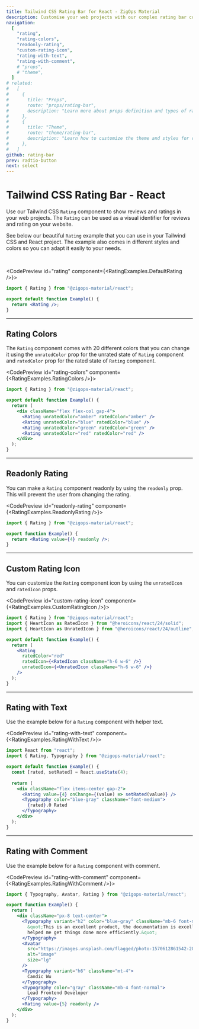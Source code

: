 ```yaml
---
title: Tailwind CSS Rating Bar for React - ZigOps Material
description: Customise your web projects with our complex rating bar component for Tailwind CSS and React using Material Design guidelines.
navigation:
  [
    "rating",
    "rating-colors",
    "readonly-rating",
    "custom-rating-icon",
    "rating-with-text",
    "rating-with-comment",
    # "props",
    # "theme",
  ]
# related:
#   [
#     {
#       title: "Props",
#       route: "props/rating-bar",
#       description: "Learn more about props definition and types of rating-bar components.",
#     },
#     {
#       title: "Theme",
#       route: "theme/rating-bar",
#       description: "Learn how to customize the theme and styles for rating-bar components.",
#     },
#   ]
github: rating-bar
prev: radtio-button
next: select
---
```


# Tailwind CSS Rating Bar - React

Use our Tailwind CSS <Code>Rating</Code> component to show reviews and ratings in your web projects. The <Code>Rating</Code> can be used as a visual identifier for reviews and rating on your website.

See below our beautiful <Code>Rating</Code> example that you can use in your Tailwind CSS and React project. The example also comes in different styles and colors so you can adapt it easily to your needs.

<br />

<CodePreview id="rating" component={<RatingExamples.DefaultRating />}>
```jsx
import { Rating } from "@zigops-material/react";

export default function Example() {
  return <Rating />;
}
```
</CodePreview>

---

## Rating Colors

The <Code>Rating</Code> component comes with 20 different colors that you can change it using the <Code>unratedColor</Code> prop for the unrated state of <Code>Rating</Code> component and <Code>ratedColor</Code> prop for the rated state of <Code>Rating</Code> component.

<CodePreview id="rating-colors" component={<RatingExamples.RatingColors />}>
```jsx
import { Rating } from "@zigops-material/react";

export default function Example() {
  return (
    <div className="flex flex-col gap-4">
      <Rating unratedColor="amber" ratedColor="amber" />
      <Rating unratedColor="blue" ratedColor="blue" />
      <Rating unratedColor="green" ratedColor="green" />
      <Rating unratedColor="red" ratedColor="red" />
    </div>
  );
}
```
</CodePreview>

---

## Readonly Rating

You can make a <Code>Rating</Code> component readonly by using the <Code>readonly</Code> prop. This will prevent the user from changing the rating.

<CodePreview id="readonly-rating" component={<RatingExamples.ReadonlyRating />}>
```jsx
import { Rating } from "@zigops-material/react";

export function Example() {
  return <Rating value={4} readonly />;
}
```
</CodePreview>

---

## Custom Rating Icon

You can customize the <Code>Rating</Code> component icon by using the <Code>unratedIcon</Code> and <Code>ratedIcon</Code> props.

<CodePreview id="custom-rating-icon" component={<RatingExamples.CustomRatingIcon />}>
```jsx
import { Rating } from "@zigops-material/react";
import { HeartIcon as RatedIcon } from "@heroicons/react/24/solid";
import { HeartIcon as UnratedIcon } from "@heroicons/react/24/outline";

export default function Example() {
  return (
    <Rating
      ratedColor="red"
      ratedIcon={<RatedIcon className="h-6 w-6" />}
      unratedIcon={<UnratedIcon className="h-6 w-6" />}
    />
  );
}
```
</CodePreview>

---

## Rating with Text

Use the example below for a <Code>Rating</Code> component with helper text.

<CodePreview id="rating-with-text" component={<RatingExamples.RatingWithText />}>
```jsx
import React from "react";
import { Rating, Typography } from "@zigops-material/react";

export default function Example() {
  const [rated, setRated] = React.useState(4);
  
  return (
    <div className="flex items-center gap-2">
      <Rating value={4} onChange={(value) => setRated(value)} />
      <Typography color="blue-gray" className="font-medium">
        {rated}.0 Rated
      </Typography>
    </div>
  );
}
```
</CodePreview>

---

## Rating with Comment

Use the example below for a <Code>Rating</Code> component with comment.

<CodePreview id="rating-with-comment" component={<RatingExamples.RatingWithComment />}>
```jsx
import { Typography, Avatar, Rating } from "@zigops-material/react";

export function Example() {
  return (
    <div className="px-8 text-center">
      <Typography variant="h2" color="blue-gray" className="mb-6 font-medium">
        &quot;This is an excellent product, the documentation is excellent and
        helped me get things done more efficiently.&quot;
      </Typography>
      <Avatar
        src="https://images.unsplash.com/flagged/photo-1570612861542-284f4c12e75f?ixlib=rb-4.0.3&ixid=MnwxMjA3fDB8MHxwaG90by1wYWdlfHx8fGVufDB8fHx8&auto=format&fit=crop&w=2940&q=80"
        alt="image"
        size="lg"
      />
      <Typography variant="h6" className="mt-4">
        Candic Wu
      </Typography>
      <Typography color="gray" className="mb-4 font-normal">
        Lead Frontend Developer
      </Typography>
      <Rating value={5} readonly />
    </div>
  );
}
```
</CodePreview>

